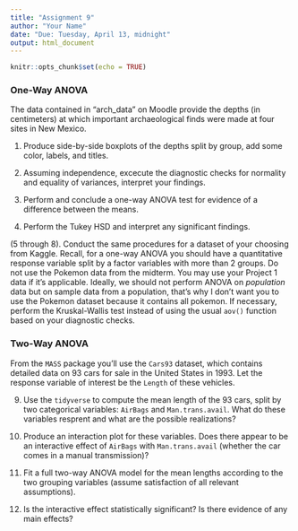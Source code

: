 ---
title: "Assignment 9"
author: "Your Name"
date: "Due: Tuesday, April 13, midnight"
output: html_document
---

```{r setup, include=FALSE}
knitr::opts_chunk$set(echo = TRUE)
```
 
### One-Way ANOVA

The data contained in "arch_data" on Moodle provide the depths (in centimeters) at which important archaeological finds were made at four sites in New Mexico. 

1. Produce side-by-side boxplots of the depths split by group, add some color, labels, and titles. 

2. Assuming independence, excecute the diagnostic checks for normality and equality of variances, interpret your findings. 

3. Perform and conclude a one-way ANOVA test for evidence of a difference between the means. 

4. Perform the Tukey HSD and interpret any significant findings. 

(5 through 8). Conduct the same procedures for a dataset of your choosing from Kaggle. Recall, for a one-way ANOVA you should have a quantitative response variable split by a factor variables with more than 2 groups. Do not use the Pokemon data from the midterm. You may use your Project 1 data if it's applicable. Ideally, we should not perform ANOVA on *population* data but on sample data from a population, that's why I don't want you to use the Pokemon dataset because it contains all pokemon. If necessary, perform the Kruskal-Wallis test instead of using the usual `aov()` function based on your diagnostic checks. 

### Two-Way ANOVA

From the `MASS` package you'll use the `Cars93` dataset, which contains detailed data on 93 cars for sale in the United States in 1993. Let the response variable of interest be the `Length` of these vehicles. 

9. Use the `tidyverse` to compute the mean length of the 93 cars, split by two categorical variables: `AirBags` and `Man.trans.avail`. What do these variables resprent and what are the possible realizations?

10. Produce an interaction plot for these variables. Does there appear to be an interactive effect of `AirBags` with `Man.trans.avail` (whether the car comes in a manual transmission)?

11. Fit a full two-way ANOVA model for the mean lengths according to the two grouping variables (assume satisfaction of all relevant assumptions). 

12. Is the interactive effect statistically significant? Is there evidence of any main effects?


